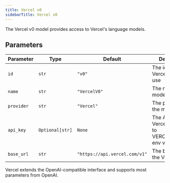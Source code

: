 ```yaml
---
title: Vercel v0
sidebarTitle: Vercel v0
---
```


The Vercel v0 model provides access to Vercel's language models.

## Parameters

| Parameter    | Type               | Default                        | Description                                                           |
| ------------ | ------------------ | ------------------------------ | --------------------------------------------------------------------- |
| `id`         | `str`              | `"v0"`                         | The id of the Vercel model to use                                    |
| `name`       | `str`              | `"VercelV0"`                   | The name of the model                                                 |
| `provider`   | `str`              | `"Vercel"`                     | The provider of the model                                             |
| `api_key`    | `Optional[str]`    | `None`                         | The API key for Vercel (defaults to VERCEL_API_KEY env var)          |
| `base_url`   | `str`              | `"https://api.vercel.com/v1"` | The base URL for the Vercel API                                       |

Vercel extends the OpenAI-compatible interface and supports most parameters from OpenAI.
